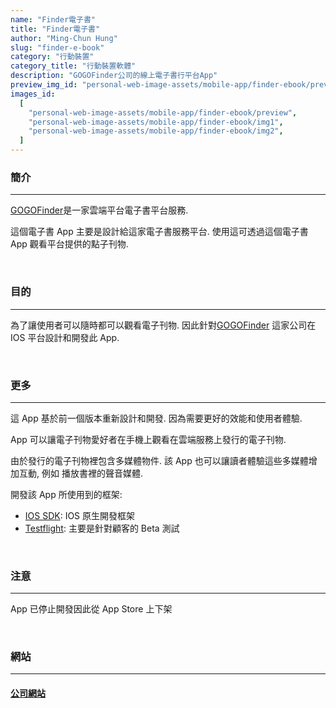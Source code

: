 ```yaml
---
name: "Finder電子書"
title: "Finder電子書"
author: "Ming-Chun Hung"
slug: "finder-e-book"
category: "行動裝置"
category_title: "行動裝置軟體"
description: "GOGOFinder公司的線上電子書行平台App"
preview_img_id: "personal-web-image-assets/mobile-app/finder-ebook/preview"
images_id:
  [
    "personal-web-image-assets/mobile-app/finder-ebook/preview",
    "personal-web-image-assets/mobile-app/finder-ebook/img1",
    "personal-web-image-assets/mobile-app/finder-ebook/img2",
  ]
---
```


### 簡介

---

[GOGOFinder](https://www.gogofinder.com.tw/index/index.php)是一家雲端平台電子書平台服務.

這個電子書 App 主要是設計給這家電子書服務平台. 使用這可透過這個電子書 App 觀看平台提供的點子刊物.

<br />

### 目的

---

為了讓使用者可以隨時都可以觀看電子刊物. 因此針對[GOGOFinder](https://www.gogofinder.com.tw/index/index.php)
這家公司在 IOS 平台設計和開發此 App.

<br />

### 更多

---

這 App 基於前一個版本重新設計和開發. 因為需要更好的效能和使用者體驗.

App 可以讓電子刊物愛好者在手機上觀看在雲端服務上發行的電子刊物.

由於發行的電子刊物裡包含多媒體物件. 該 App 也可以讓讀者體驗這些多媒體增加互動, 例如
播放書裡的聲音媒體.

開發該 App 所使用到的框架:

- [IOS SDK](https://developer.apple.com/whats-new/): IOS 原生開發框架
- [Testflight](https://testflight.apple.com/): 主要是針對顧客的 Beta 測試

<br />

### 注意

---

App 已停止開發因此從 App Store 上下架

<br />

### 網站

---

#### [公司網站](https://www.gogofinder.com.tw/index/index.php)

<br />
